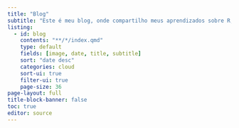 ```yaml
---
title: "Blog"
subtitle: "Este é meu blog, onde compartilho meus aprendizados sobre R, Python, Julia, Linux, geoprocessamento, o universo e tudo mais…"
listing:
  - id: blog
    contents: "**/*/index.qmd"
    type: default
    fields: [image, date, title, subtitle]
    sort: "date desc"
    categories: cloud
    sort-ui: true
    filter-ui: true
    page-size: 36     
page-layout: full
title-block-banner: false
toc: true
editor: source
---
```


::: {#post}
:::
